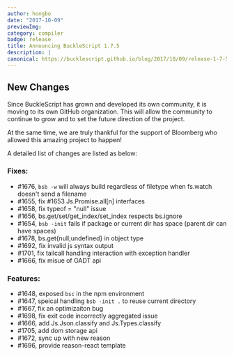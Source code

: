 ```yaml
---
author: hongbo
date: "2017-10-09" 
previewImg:
category: compiler
badge: release
title: Announcing BuckleScript 1.7.5 
description: |
canonical: https://bucklescript.github.io/blog/2017/10/09/release-1-7-5
---
```


## New Changes

Since BuckleScript has grown and developed its own community, it is moving to
its own GitHub organization. This will allow the community to continue to grow
and to set the future direction of the project.

At the same time, we are truly thankful for the support of Bloomberg who
allowed this amazing project to happen!

A detailed list of changes are listed as below:


### Fixes:

- #1676, `bsb -w` will always build regardless of filetype when fs.watch doesn't send a filename
- #1655, fix #1653 Js.Promise.all[n] interfaces
- #1658, fix typeof = "null" issue
- #1656, bs.get/set/get_index/set_index respects bs.ignore
- #1654, `bsb -init` fails if package or current dir has space (parent dir can have spaces)
- #1678, bs.get{null;undefined}  in object type
- #1692, fix invalid js syntax output
- #1701, fix tailcall handling interaction with  exception handler
- #1666, fix misue of GADT api

### Features:

- #1648, exposed `bsc` in the npm environment
- #1647, speical handling `bsb -init .` to reuse current directory
- #1667, fix an optimizaiton bug
- #1698, fix exit code incorrectly aggregated issue
- #1666, add Js.Json.classify and Js.Types.classify
- #1705, add dom storage api
- #1672, sync up with new reason
- #1696, provide reason-react template
